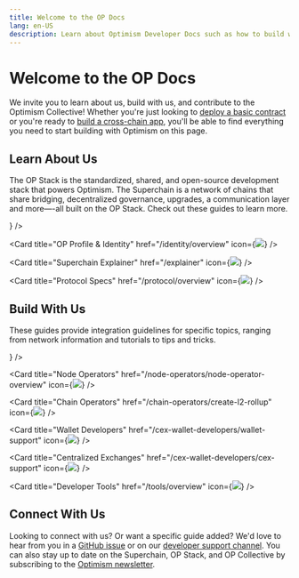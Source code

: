 ```yaml
---
title: Welcome to the OP Docs
lang: en-US
description: Learn about Optimism Developer Docs such as how to build with us and connect to the community.
---
```



# Welcome to the OP Docs

We invite you to learn about us, build with us, and contribute to the Optimism Collective! Whether you're just looking to
[deploy a basic contract](getting-started-op-mainnet) or you're ready to [build a cross-chain app](/dapp-developers/bridging/messaging),
you'll be able to find everything you need to start building with Optimism on this page.

## Learn About Us

The OP Stack is the standardized, shared, and open-source development stack that powers Optimism.
The Superchain is a network of chains that share bridging, decentralized governance, upgrades, a communication layer and more—-all built on the OP Stack.
Check out these guides to learn more.

<Cards>
  <Card title="About OP Mainnet" href="/getting-started-op-mainnet" icon={<img src="img/icons/book.svg" />} />

  <Card title="OP Profile & Identity" href="/identity/overview" icon={<img src="img/icons/person.svg" />} />

  <Card title="Superchain Explainer" href="/explainer" icon={<img src="img/icons/build.svg" />} />

  <Card title="Protocol Specs" href="/protocol/overview" icon={<img src="img/icons/shapes.svg" />} />
</Cards>

## Build With Us

These guides provide integration guidelines for specific topics, ranging from network information and tutorials to tips and tricks.

<Cards>
  <Card title="Dapp Developers" href="/dapp-developers/creating-a-nft" icon={<img src="img/icons/arrow-left-right.svg" />} />

  <Card title="Node Operators" href="/node-operators/node-operator-overview" icon={<img src="img/icons/gear.svg" />} />

  <Card title="Chain Operators" href="/chain-operators/create-l2-rollup" icon={<img src="img/icons/link.svg" />} />

  <Card title="Wallet Developers" href="/cex-wallet-developers/wallet-support" icon={<img src="img/icons/wallet.svg" />} />

  <Card title="Centralized Exchanges" href="/cex-wallet-developers/cex-support" icon={<img src="img/icons/asterisk.svg" />} />

  <Card title="Developer Tools" href="/tools/overview" icon={<img src="img/icons/tools.svg" />} />
</Cards>

## Connect With Us

Looking to connect with us? Or want a specific guide added? We'd love to hear from you in a [GitHub issue](https://github.com/ethereum-optimism/docs/issues) or on our [developer support channel](https://github.com/ethereum-optimism/developers/).
You can also stay up to date on the Superchain, OP Stack, and OP Collective by subscribing to the [Optimism newsletter](https://optimism.us6.list-manage.com/subscribe/post?u=9727fa8bec4011400e57cafcb\&id=ca91042234\&f_id=002a19e3f0).
